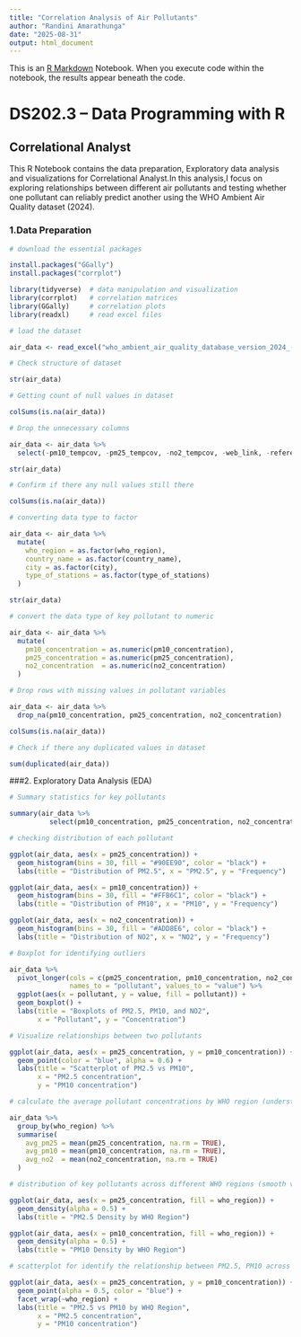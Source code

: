 ```yaml
---
title: "Correlation Analysis of Air Pollutants"
author: "Randini Amarathunga"
date: "2025-08-31"
output: html_document
---
```


This is an [R Markdown](http://rmarkdown.rstudio.com) Notebook. When you execute code within the notebook, the results appear beneath the code.

# DS202.3 – Data Programming with R

## Correlational Analyst

This R Notebook contains the data preparation, Exploratory data analysis and visualizations for Correlational Analyst.In this analysis,I focus on exploring relationships between different air pollutants and testing whether one pollutant can reliably predict another using the WHO Ambient Air Quality dataset (2024).

### 1.Data Preparation

```r
# download the essential packages

install.packages("GGally")
install.packages("corrplot")
```

```r
library(tidyverse)  # data manipulation and visualization
library(corrplot)   # correlation matrices
library(GGally)     # correlation plots
library(readxl)     # read excel files
```

```r
# load the dataset

air_data <- read_excel("who_ambient_air_quality_database_version_2024_(v6.1).xlsx", sheet = "Update 2024 (V6.1) (2)")
```

```r
# Check structure of dataset

str(air_data)
```



```r
# Getting count of null values in dataset

colSums(is.na(air_data))
```



```r
# Drop the unnecessary columns

air_data <- air_data %>%
  select(-pm10_tempcov, -pm25_tempcov, -no2_tempcov, -web_link, -reference, -version, -population_source)
```

```r
str(air_data)
```



```r
# Confirm if there any null values still there

colSums(is.na(air_data))
```



```r
# converting data type to factor

air_data <- air_data %>%
  mutate(
    who_region = as.factor(who_region),
    country_name = as.factor(country_name),
    city = as.factor(city),
    type_of_stations = as.factor(type_of_stations)
  )
```



```r
str(air_data)
```

```r
# convert the data type of key pollutant to numeric

air_data <- air_data %>%
  mutate(
    pm10_concentration = as.numeric(pm10_concentration),
    pm25_concentration = as.numeric(pm25_concentration),
    no2_concentration  = as.numeric(no2_concentration)
  )
```



```r
# Drop rows with missing values in pollutant variables

air_data <- air_data %>%
  drop_na(pm10_concentration, pm25_concentration, no2_concentration)
```


```r
colSums(is.na(air_data))
```



```r
# Check if there any duplicated values in dataset

sum(duplicated(air_data))
```






###2. Exploratory Data Analysis (EDA) 

```r
# Summary statistics for key pollutants

summary(air_data %>% 
          select(pm10_concentration, pm25_concentration, no2_concentration))
```



```r
# checking distribution of each pollutant

ggplot(air_data, aes(x = pm25_concentration)) +
  geom_histogram(bins = 30, fill = "#90EE90", color = "black") +
  labs(title = "Distribution of PM2.5", x = "PM2.5", y = "Frequency")

ggplot(air_data, aes(x = pm10_concentration)) +
  geom_histogram(bins = 30, fill = "#FFB6C1", color = "black") +
  labs(title = "Distribution of PM10", x = "PM10", y = "Frequency")

ggplot(air_data, aes(x = no2_concentration)) +
  geom_histogram(bins = 30, fill = "#ADD8E6", color = "black") +
  labs(title = "Distribution of NO2", x = "NO2", y = "Frequency")
```




```r
# Boxplot for identifying outliers

air_data %>%
  pivot_longer(cols = c(pm25_concentration, pm10_concentration, no2_concentration),
               names_to = "pollutant", values_to = "value") %>%
  ggplot(aes(x = pollutant, y = value, fill = pollutant)) +
  geom_boxplot() +
  labs(title = "Boxplots of PM2.5, PM10, and NO2",
       x = "Pollutant", y = "Concentration")
```


```r
# Visualize relationships between two pollutants

ggplot(air_data, aes(x = pm25_concentration, y = pm10_concentration)) +
  geom_point(color = "blue", alpha = 0.6) +
  labs(title = "Scatterplot of PM2.5 vs PM10",
       x = "PM2.5 concentration",
       y = "PM10 concentration")
```





```r
# calculate the average pollutant concentrations by WHO region (understanding the regional differences in air quality level)

air_data %>%
  group_by(who_region) %>%
  summarise(
    avg_pm25 = mean(pm25_concentration, na.rm = TRUE),
    avg_pm10 = mean(pm10_concentration, na.rm = TRUE),
    avg_no2  = mean(no2_concentration, na.rm = TRUE)
  )

```




```r
# distribution of key pollutants across different WHO regions (smooth view of distribution)

ggplot(air_data, aes(x = pm25_concentration, fill = who_region)) +
  geom_density(alpha = 0.5) +
  labs(title = "PM2.5 Density by WHO Region")

ggplot(air_data, aes(x = pm10_concentration, fill = who_region)) +
  geom_density(alpha = 0.5) +
  labs(title = "PM10 Density by WHO Region")
```


```r
# scatterplot for identify the relationship between PM2.5, PM10 across different regions & check if the patterns are consistent or region-specific.

ggplot(air_data, aes(x = pm25_concentration, y = pm10_concentration)) +
  geom_point(alpha = 0.5, color = "blue") +
  facet_wrap(~who_region) +
  labs(title = "PM2.5 vs PM10 by WHO Region",
       x = "PM2.5 concentration", 
       y = "PM10 concentration")

```




```r

```









